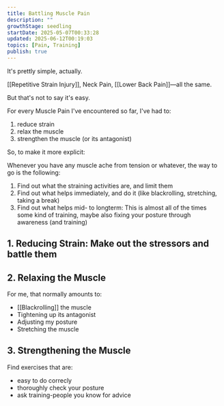 ```yaml
---
title: Battling Muscle Pain
description: ""
growthStage: seedling
startDate: 2025-05-07T00:33:28
updated: 2025-06-12T00:19:03
topics: [Pain, Training]
publish: true
---
```


It's prettly simple, actually.

[[Repetitive Strain Injury]], <Il href="battling-neck-pain">Neck Pain</Il>, [[Lower Back Pain]]—all the same.

But that's not to say it's easy.

For every Muscle Pain I've encountered so far, I've had to:

1. reduce strain
2. relax the muscle
3. strengthen the muscle (or its antagonist)

So, to make it more explicit:

Whenever you have any muscle ache from tension or whatever, the way to go is the following:

1. Find out what the straining activities are, and limit them
2. Find out what helps immediately, and do it (like blackrolling, stretching, taking a break)
3. Find out what helps mid- to longterm: This is almost all of the times some kind of training, maybe also fixing your posture through awareness (and training)

<Draft>

## 1. Reducing Strain: Make out the stressors and battle them

## 2. Relaxing the Muscle

For me, that normally amounts to:

- [[Blackrolling]] the muscle
- Tightening up its antagonist
- Adjusting my posture
- Stretching the muscle


## 3. Strengthening the Muscle

Find exercises that are:

- easy to do correcly
- thoroughly check your posture
- ask training-people you know for advice

</Draft>
